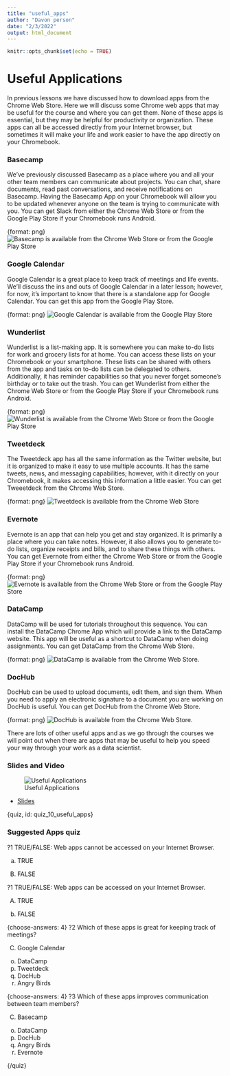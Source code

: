 ```yaml
---
title: "useful_apps"
author: "Davon person"
date: "2/3/2022"
output: html_document
---
```


```r
knitr::opts_chunk$set(echo = TRUE)
```


# Useful Applications

In previous lessons we have discussed how to download apps from the Chrome Web Store. Here we will discuss some Chrome web apps that may be useful for the course and where you can get them. None of these apps is essential, but they may be helpful for productivity or organization. These apps can all be accessed directly from your Internet browser, but sometimes it will make your life and work easier to have the app directly on your Chromebook. 


### Basecamp

We've previously discussed Basecamp as a place where you and all your other team members can communicate about projects. You can chat, share documents, read past conversations, and receive notifications on Basecamp. Having the Basecamp App on your Chromebook will allow you to be updated whenever anyone on the team is trying to communicate with you. You can get Slack from either the Chrome Web Store or from the Google Play Store if your Chromebook runs Android. 

{format: png}
![Basecamp is available from the Chrome Web Store or from the Google Play Store](https://docs.google.com/presentation/d/1oEKP1NX1_cjxQj4SQNDknVwDDV8bG3JRkvFxOiLUg3A/export/png?id=1oEKP1NX1_cjxQj4SQNDknVwDDV8bG3JRkvFxOiLUg3A&pageid=g3b177a318f_0_5)


### Google Calendar

Google Calendar is a great place to keep track of meetings and life events. We'll discuss the ins and outs of Google Calendar in a later lesson; however, for now, it's important to know that there is a standalone app for Google Calendar. You can get this app from the Google Play Store.

{format: png}
![Google Calendar is available from the Google Play Store](https://docs.google.com/presentation/d/1oEKP1NX1_cjxQj4SQNDknVwDDV8bG3JRkvFxOiLUg3A/export/png?id=1oEKP1NX1_cjxQj4SQNDknVwDDV8bG3JRkvFxOiLUg3A&pageid=g3b177a318f_0_81)


### Wunderlist

Wunderlist is a list-making app. It is somewhere you can make to-do lists for work and grocery lists for at home. You can access these lists on your Chromebook or your smartphone. These lists can be shared with others from the app and tasks on to-do lists can be delegated to others. Additionally, it has reminder capabilities so that you never forget someone's birthday or to take out the trash. You can get Wunderlist from either the Chrome Web Store or from the Google Play Store if your Chromebook runs Android. 

{format: png}
![Wunderlist is available from the Chrome Web Store or from the Google Play Store](https://docs.google.com/presentation/d/1oEKP1NX1_cjxQj4SQNDknVwDDV8bG3JRkvFxOiLUg3A/export/png?id=1oEKP1NX1_cjxQj4SQNDknVwDDV8bG3JRkvFxOiLUg3A&pageid=g3b177a318f_0_86)

### Tweetdeck

The Tweetdeck app has all the same information as the Twitter website, but it is organized to make it easy to use multiple accounts. It has the same tweets, news, and messaging capabilities; however, with it directly on your Chromebook, it makes accessing this information a little easier. You can get Tweeetdeck from the Chrome Web Store.

{format: png}
![Tweetdeck is available from the Chrome Web Store](https://docs.google.com/presentation/d/1oEKP1NX1_cjxQj4SQNDknVwDDV8bG3JRkvFxOiLUg3A/export/png?id=1oEKP1NX1_cjxQj4SQNDknVwDDV8bG3JRkvFxOiLUg3A&pageid=g3b177a318f_0_91)

### Evernote

Evernote is an app that can help you get and stay organized. It is primarily a place where you can take notes. However, it also allows you to generate to-do lists, organize receipts and bills, and to share these things with others. You can get Evernote from either the Chrome Web Store or from the Google Play Store if your Chromebook runs Android. 

{format: png}
![Evernote is available from the Chrome Web Store or from the Google Play Store](https://docs.google.com/presentation/d/1oEKP1NX1_cjxQj4SQNDknVwDDV8bG3JRkvFxOiLUg3A/export/png?id=1oEKP1NX1_cjxQj4SQNDknVwDDV8bG3JRkvFxOiLUg3A&pageid=g3b177a318f_0_96)



### DataCamp

DataCamp will be used for tutorials throughout this sequence. You can install the DataCamp Chrome App which will provide a link to the DataCamp website. This app will be useful as a shortcut to DataCamp when doing assignments. You can get DataCamp from the Chrome Web Store.

{format: png}
![DataCamp is available from the Chrome Web Store.](https://docs.google.com/presentation/d/1oEKP1NX1_cjxQj4SQNDknVwDDV8bG3JRkvFxOiLUg3A/export/png?id=1oEKP1NX1_cjxQj4SQNDknVwDDV8bG3JRkvFxOiLUg3A&pageid=g3b177a318f_0_101)


### DocHub

DocHub can be used to upload documents, edit them, and sign them. When you need to apply an electronic signature to a document you are working on DocHub is useful. You can get DocHub from the Chrome Web Store.

{format: png}
![DocHub is available from the Chrome Web Store.](https://docs.google.com/presentation/d/1oEKP1NX1_cjxQj4SQNDknVwDDV8bG3JRkvFxOiLUg3A/export/png?id=1oEKP1NX1_cjxQj4SQNDknVwDDV8bG3JRkvFxOiLUg3A&pageid=g3b177a318f_0_106)


There are lots of other useful apps and as we go through the courses we will point out when there are apps that may be useful to help you speed your way through your work as a data scientist. 

### Slides and Video

![Useful Applications](https://www.youtube.com/watch?v=aLa8TE8azG8)

* [Slides](https://docs.google.com/presentation/d/1oEKP1NX1_cjxQj4SQNDknVwDDV8bG3JRkvFxOiLUg3A/edit?usp=sharing)


{quiz, id: quiz_10_useful_apps}

### Suggested Apps quiz

?1 TRUE/FALSE: Web apps cannot be accessed on your Internet Browser.

a) TRUE
B) FALSE

?1 TRUE/FALSE: Web apps can be accessed on your Internet Browser.

A) TRUE
b) FALSE

{choose-answers: 4}
?2 Which of these apps is great for keeping track of meetings?

C) Google Calendar
o) DataCamp
o) Tweetdeck
o) DocHub
o) Angry Birds

{choose-answers: 4}
?3 Which of these apps improves communication between team members?

C) Basecamp
o) DataCamp
o) DocHub
o) Angry Birds
o) Evernote

{/quiz}




